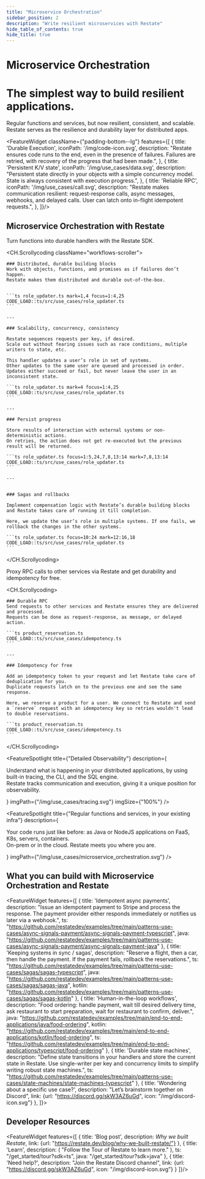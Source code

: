 ```yaml
---
title: "Microservice Orchestration"
sidebar_position: 2
description: "Write resilient microservices with Restate"
hide_table_of_contents: true
hide_title: true
---
```



<h1 className={"padding-top--lg text--center"}>Microservice Orchestration</h1>
<h1 className={"use-case-subtitle text--center"}>The simplest way to build resilient applications.</h1>
<p className={"use-case-description padding-bottom--lg text--center"}>Regular functions and services, but now resilient, consistent, and scalable.<br/>
    Restate serves as the resilience and durability layer for distributed apps.</p>


<FeatureWidget className={"padding-bottom--lg"} features={[
    {
        title: 'Durable Execution',
        iconPath: '/img/code-icon.svg',
        description: "Restate ensures code runs to the end, even in the presence of failures. Failures are retried, with recovery of the progress that had been made.",
    },
    {
        title: 'Persistent K/V state',
        iconPath: '/img/use_cases/data.svg',
        description: "Persistent state directly in your objects with a simple concurrency model. State is always consistent with execution progress.",
    },
    {
        title: 'Reliable RPC',
        iconPath: '/img/use_cases/call.svg',
        description: "Restate makes communication resilient: request-response calls, async messages, webhooks, and delayed calls. User can latch onto in-flight idempotent requests.",
    },
]}/>

<p className={"padding-bottom--lg"}></p>

## Microservice Orchestration with Restate

Turn functions into durable handlers with the Restate SDK.

<CH.Scrollycoding className="workflows-scroller">

    ### Distributed, durable building blocks
    Work with objects, functions, and promises as if failures don’t happen.
    Restate makes them distributed and durable out-of-the-box.


    ```ts role_updater.ts mark=1,4 focus=1:4,25
    CODE_LOAD::ts/src/use_cases/role_updater.ts
    ```

    ---

    ### Scalability, concurrency, consistency

    Restate sequences requests per key, if desired.
    Scale out without fearing issues such as race conditions, multiple writers to state, etc.

    This handler updates a user’s role in set of systems.
    Other updates to the same user are queued and processed in order.
    Updates either succeed or fail, but never leave the user in an inconsistent state.

    ```ts role_updater.ts mark=4 focus=1:4,25
    CODE_LOAD::ts/src/use_cases/role_updater.ts
    ```

    ---

    ### Persist progress

    Store results of interaction with external systems or non-deterministic actions.
    On retries, the action does not get re-executed but the previous result will be returned.

    ```ts role_updater.ts focus=1:5,24,7,8,13:14 mark=7,8,13:14
    CODE_LOAD::ts/src/use_cases/role_updater.ts
    ```

    ---


    ### Sagas and rollbacks

    Implement compensation logic with Restate’s durable building blocks and Restate takes care of running it till completion.

    Here, we update the user’s role in multiple systems. If one fails, we rollback the changes in the other systems.

    ```ts role_updater.ts focus=10:24 mark=12:16,18
    CODE_LOAD::ts/src/use_cases/role_updater.ts
    ```

</CH.Scrollycoding>


<p className={"padding-top--lg"}>Proxy RPC calls to other services via Restate and get durability and idempotency for free.</p>

<CH.Scrollycoding>

    ### Durable RPC
    Send requests to other services and Restate ensures they are delivered and processed.
    Requests can be done as request-response, as message, or delayed action.

    ```ts product_reservation.ts
    CODE_LOAD::ts/src/use_cases/idempotency.ts
    ```

    ---

    ### Idempotency for free

    Add an idempotency token to your request and let Restate take care of deduplication for you.
    Duplicate requests latch on to the previous one and see the same response.

    Here, we reserve a product for a user. We connect to Restate and send a `reserve` request with an idempotency key so retries wouldn't lead to double reservations.

    ```ts product_reservation.ts
    CODE_LOAD::ts/src/use_cases/idempotency.ts
    ```

</CH.Scrollycoding>

<FeatureSpotlight
    title={"Detailed Observability"}
    description={<p>Understand what is happening in your distributed applications, by using built-in tracing, the CLI, and the SQL engine.<br/>
    Restate tracks communication and execution, giving it a unique position for observability.</p>}
    imgPath={"/img/use_cases/tracing.svg"}
    imgSize={"100%"}
/>


<FeatureSpotlight
    title={"Regular functions and services, in your existing infra"}
    description={<p>Your code runs just like before: as Java or NodeJS applications on FaaS, K8s, servers, containers. <br/>
        On-prem or in the cloud. Restate meets you where you are.</p>}
    imgPath={"/img/use_cases/microservice_orchestration.svg"}
/>

## What you can build with Microservice Orchestration and Restate

<FeatureWidget features={[
    {
        title: 'Idempotent async payments',
        description: "Issue an idempotent payment to Stripe and process the response. The payment provider either responds immediately or notifies us later via a webhook.",
        ts: "https://github.com/restatedev/examples/tree/main/patterns-use-cases/async-signals-payment/async-signals-payment-typescript",
        java: "https://github.com/restatedev/examples/tree/main/patterns-use-cases/async-signals-payment/async-signals-payment-java"
    },
    {
        title: 'Keeping systems in sync / sagas',
        description: "Reserve a flight, then a car, then handle the payment. If the payment fails, rollback the reservations.",
        ts: "https://github.com/restatedev/examples/tree/main/patterns-use-cases/sagas/sagas-typescript",
        java: "https://github.com/restatedev/examples/tree/main/patterns-use-cases/sagas/sagas-java",
        kotlin: "https://github.com/restatedev/examples/tree/main/patterns-use-cases/sagas/sagas-kotlin"
    },
    {
        title: 'Human-in-the-loop workflows',
        description: "Food ordering: handle payment, wait till desired delivery time, ask restaurant to start preparation, wait for restaurant to confirm, deliver.",
        java: "https://github.com/restatedev/examples/tree/main/end-to-end-applications/java/food-ordering",
        kotlin: "https://github.com/restatedev/examples/tree/main/end-to-end-applications/kotlin/food-ordering",
        ts: "https://github.com/restatedev/examples/tree/main/end-to-end-applications/typescript/food-ordering"
    },
    {
        title: 'Durable state machines',
        description: "Define state transitions in your handlers and store the current state in Restate. Use single-writer per key and concurrency limits to simplify writing robust state machines.",
        ts: "https://github.com/restatedev/examples/tree/main/patterns-use-cases/state-machines/state-machines-typescript"
    },
    {
        title: 'Wondering about a specific use case?',
        description: "Let’s brainstorm together on Discord",
        link: {url: "https://discord.gg/skW3AZ6uGd", icon: "/img/discord-icon.svg"}
    },
]}>
</FeatureWidget>

## Developer Resources

<FeatureWidget features={[
    {
        title: 'Blog post',
        description: <i>Why we built Restate</i>,
        link: {url: "https://restate.dev/blog/why-we-built-restate/"}
    },
    {
        title: 'Learn',
        description: (
            "Follow the Tour of Restate to learn more."
        ),
        ts: "/get_started/tour?sdk=ts",
        java: "/get_started/tour?sdk=java"
    },
    {
        title: 'Need help?',
        description: "Join the Restate Discord channel",
        link: {url: "https://discord.gg/skW3AZ6uGd", icon: "/img/discord-icon.svg"}
    }
]}/>